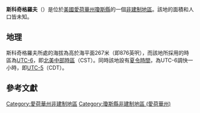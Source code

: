 {{noteTA
|G1=USState
|G2=地名
|G3=Unit
}}
{{Infobox settlement
|official_name            = 斯科奇格羅夫
|native_name = Scotch Grove
|settlement_type          = [[非建制地區|非建制地區]]
|image_skyline            = Scotch Grove.jpg
|imagesize                = 250px
|image_map                = 
|mapsize                  = 
|pushpin_map              = USA Iowa
|pushpin_label            = 斯科奇格羅夫
|pushpin_label_position   = top
|pushpin_map_caption      = 斯科奇格羅夫在愛荷華州的位置
|subdivision_type         = [[世界政區索引|國家]]
|subdivision_type1        = [[美国州份|州份]]
|subdivision_type2        = [[愛荷華州行政区划|縣]]
|subdivision_name         = [[美国|美国]]
|subdivision_name1        = [[愛荷華州|愛荷華州]]
|subdivision_name2        = [[瓊斯縣_(愛荷華州)|瓊斯縣]]
|elevation_ft             = 876
|elevation_m              = 267
|area_total_km2           = 
|area_total_sq_mi         = 
|area_land_km2            = 
|area_land_sq_mi          = 
|area_water_km2           = 
|area_water_sq_mi         = 
|population_as_of         = 2010
|population_footnotes     = 
|population_total         = 
|population_metro         = 
|population_density_km2   = auto
|population_density_sq_mi = auto
|timezone                 = [[北美中部时区|北美中部时区]]
|utc_offset               = -6
|coordinates              = {{coord|42|10|22|N|91|06|28|W|display=inline,title}}
| coor_pinpoint           = 
| coordinates_footnotes   = 
|timezone_DST             = CDT
|utc_offset_DST           = -5
|postal_code_type         = [[美國郵區編號|郵區編號]]
|postal_code              = 
|area_code                = {{link-en|电话区号319|Area code 319|319}}
|blank_name = [[地名信息系统|GNIS ID]]
|blank_info = 461484<ref name="GNIS">{{cite gnis|461484|Scotch Grove}}</ref>
}}
'''斯科奇格羅夫'''（{{lang-en|Scotch Grove}}）是位於[[美國|美國]][[愛荷華州|愛荷華州]][[瓊斯縣_(愛荷華州)|瓊斯縣]]的一個[[非建制地區|非建制地區]]。該地的面積和人口皆未知。

== 地理 ==
斯科奇格羅夫所處的海拔為高於海平面267米（即876英呎），而該地所採用的時區為[[UTC-6|UTC-6]]，即[[北美中部時區|北美中部時區]]（CST）。同時該地設有[[夏令時間|夏令時間]]，為UTC-6調快一小時，即[[UTC-5|UTC-5]]（CDT）。

== 參考文獻 ==
{{reflist}}

{{瓊斯縣 (愛荷華州)}}

{{DEFAULTSORT:Scotch Grove}}
[[Category:愛荷華州非建制地區|Category:愛荷華州非建制地區]]
[[Category:瓊斯縣非建制地區_(愛荷華州)|Category:瓊斯縣非建制地區 (愛荷華州)]]

{{Iowa-geo-stub}}